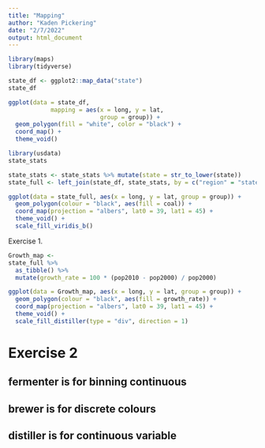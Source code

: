 ```yaml
---
title: "Mapping"
author: "Kaden Pickering"
date: "2/7/2022"
output: html_document
---
```


```r
library(maps)
library(tidyverse)

state_df <- ggplot2::map_data("state")
state_df
```

```r
ggplot(data = state_df,
            mapping = aes(x = long, y = lat,
                          group = group)) +
  geom_polygon(fill = "white", color = "black") +
  coord_map() +
  theme_void()
```


```r
library(usdata)
state_stats
```

```r
state_stats <- state_stats %>% mutate(state = str_to_lower(state))
state_full <- left_join(state_df, state_stats, by = c("region" = "state"))

ggplot(data = state_full, aes(x = long, y = lat, group = group)) +
  geom_polygon(colour = "black", aes(fill = coal)) +
  coord_map(projection = "albers", lat0 = 39, lat1 = 45) +
  theme_void() +
  scale_fill_viridis_b()
```

Exercise 1. 
```r
Growth_map <- 
state_full %>%
  as_tibble() %>%
  mutate(growth_rate = 100 * (pop2010 - pop2000) / pop2000)

```

```r
ggplot(data = Growth_map, aes(x = long, y = lat, group = group)) +
  geom_polygon(colour = "black", aes(fill = growth_rate)) +
  coord_map(projection = "albers", lat0 = 39, lat1 = 45) +
  theme_void() +
  scale_fill_distiller(type = "div", direction = 1)
```
# Exercise 2
## fermenter is for binning continuous
## brewer is for discrete colours
## distiller is for continuous variable

